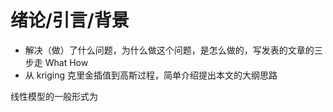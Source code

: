 # 绪论/引言/背景 {#background}

- 解决（做）了什么问题，为什么做这个问题，是怎么做的，写发表的文章的三步走
What How
- 从 kriging 克里金插值到高斯过程，简单介绍提出本文的大纲思路



线性模型的一般形式为
\begin{equation}
Y = X'\beta + \epsilon, \ep(\epsilon) = 0, \cov(\epsilon) = \sigma^2 I (\#eq:LM)
\end{equation}


